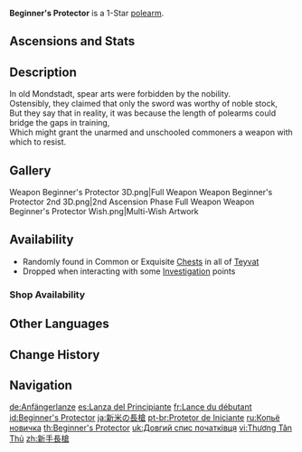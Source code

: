 {{Weapon Infobox
|id             = 13101
|image          = <gallery>
Weapon Beginner's Protector.png|Base
Weapon Beginner's Protector 2nd.png|2nd Ascension
</gallery>|type           = Polearm
|series         = 1-Star
|releaseDate    = 2020-09-28
|quality        = 1
|base_atk       = 23
|obtain         = Chests
|obtain2        = Investigation
|obtain3        = Shops
|obtain4        = Default
}}
{{Description|A polearm as straight as a flag pole. Well suited to most combat situations, it has an imposing presence when swung.}}
'''Beginner's Protector''' is a 1-Star [[polearm]].

==Ascensions and Stats==
{{Weapon Ascensions and Stats
|ascendMat1 = Fetters of the Dandelion Gladiator
|ascendMat2 = Chains of the Dandelion Gladiator
|ascendMat3 = Shackles of the Dandelion Gladiator
|bossMat1   = Chaos Device
|bossMat2   = Chaos Circuit
|commonMat1 = Divining Scroll
|commonMat2 = Sealed Scroll
}}

==Description==
In old Mondstadt, spear arts were forbidden by the nobility.<br />
Ostensibly, they claimed that only the sword was worthy of noble stock,<br />
But they say that in reality, it was because the length of polearms could bridge the gaps in training,<br />
Which might grant the unarmed and unschooled commoners a weapon with which to resist.

==Gallery==
<gallery>
Weapon Beginner's Protector 3D.png|Full Weapon
Weapon Beginner's Protector 2nd 3D.png|2nd Ascension Phase Full Weapon
Weapon Beginner's Protector Wish.png|Multi-Wish Artwork
</gallery>

==Availability==
*Randomly found in Common or Exquisite [[Chests]] in all of [[Teyvat]]
*Dropped when interacting with some [[Investigation]] points

===Shop Availability===
{{Shop Availability}}

==Other Languages==
{{Other Languages
|en      = Beginner's Protector
|zhs     = 新手长枪
|zhs_rm  = Xīnshǒu Chángqiāng
|zht     = 新手長槍
|zht_rm  = Xīnshǒu Chángqiāng
|zh_tl   = Beginner's Long Spear
|ja      = 新米の長槍
|ja_rm   = Shinmai no Nagayari
|ja_tl   = Beginner's Long Spear
|ko      = 초보자의 장창
|ko_rm   = Choboja-ui Jangchang
|ko_tl   = Beginner's Long Spear
|es      = Lanza del Principiante
|es_tl   = Beginner's Spear
|fr      = Lance du débutant
|fr_tl   = Beginner's Spear
|ru      = Копьё новичка
|ru_tl   = Beginner's Spear
|th      = Beginner's Protector
|vi      = Thương Tân Thủ
|vi_tl   = Beginner Spear
|de      = Anfängerlanze
|de_tl   = Beginner Lance
|id      = Beginner's Protector
|pt      = Protetor de Iniciante
|pt_tl   = Beginner Protector
|tr      = Acemi Koruması
|tr_tl   = 
|it      = Lancia del principiante
|it_tl   = Beginner's Spear
}}

==Change History==
{{Change History|1.0}}

==Navigation==
{{Weapons by Series Navbox|series=1-Star}}
{{Weapon Navbox|type=Polearms}}

[[de:Anfängerlanze]]
[[es:Lanza del Principiante]]
[[fr:Lance du débutant]]
[[id:Beginner's Protector]]
[[ja:新米の長槍]]
[[pt-br:Protetor de Iniciante]]
[[ru:Копьё новичка]]
[[th:Beginner's Protector]]
[[uk:Довгий спис початківця]]
[[vi:Thương Tân Thủ]]
[[zh:新手長槍]]